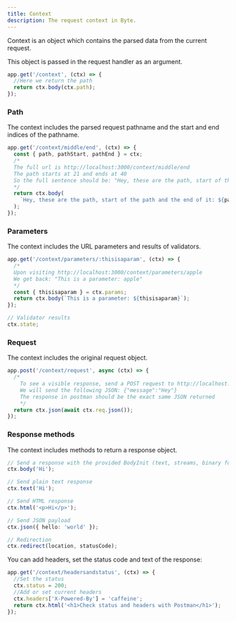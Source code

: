 ```yaml
---
title: Context
description: The request context in Byte.
---
```


Context is an object which contains the parsed data from the current request.

This object is passed in the request handler as an argument.
```ts
app.get('/context', (ctx) => {
  //Here we return the path
  return ctx.body(ctx.path);
});
```

### Path
The context includes the parsed request pathname and the start and end indices of the pathname.
```ts
app.get('/context/middle/end', (ctx) => {
  const { path, pathStart, pathEnd } = ctx;
  /*
  The full url is http://localhost:3000/context/middle/end
  The path starts at 21 and ends at 40
  So the full sentence should be: "Hey, these are the path, start of the path and the end of it: /context/middle/end, 21, 40"
  */
  return ctx.body(
    `Hey, these are the path, start of the path and the end of it: ${path}, ${pathStart}, ${pathEnd}`
  );
});
```

### Parameters
The context includes the URL parameters and results of validators.
```ts
app.get('/context/parameters/:thisisaparam', (ctx) => {
  /*
  Upon visiting http://localhost:3000/context/parameters/apple
  We get back: "This is a parameter: apple"
  */
  const { thisisaparam } = ctx.params;
  return ctx.body(`This is a parameter: ${thisisaparam}`);
});
```

```ts
// Validator results
ctx.state;
```

### Request
The context includes the original request object.
```ts
app.post('/context/request', async (ctx) => {
  /*
    To see a visible response, send a POST request to http://localhost:3000/context/request
    We will send the following JSON: {"message":"Hey"}
    The response in postman should be the exact same JSON returned
    */
  return ctx.json(await ctx.req.json());
});
```

### Response methods
The context includes methods to return a response object.

```ts
// Send a response with the provided BodyInit (text, streams, binary format)
ctx.body('Hi');

// Send plain text response
ctx.text('Hi');

// Send HTML response
ctx.html('<p>Hi</p>');

// Send JSON payload
ctx.json({ hello: 'world' }); 

// Redirection
ctx.redirect(location, statusCode); 
```

You can add headers, set the status code and text of the response:
```ts
app.get('/context/headersandstatus', (ctx) => {
  //Set the status
  ctx.status = 200;
  //Add or set current headers
  ctx.headers['X-Powered-By'] = 'caffeine';
  return ctx.html('<h1>Check status and headers with Postman</h1>');
});
```
